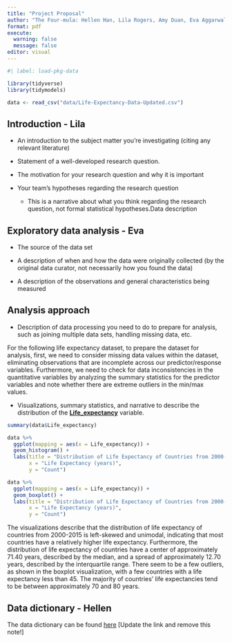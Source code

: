 ```yaml
---
title: "Project Proposal"
author: "The Four-mula: Hellen Han, Lila Rogers, Amy Duan, Eva Aggarwal"
format: pdf
execute: 
  warning: false
  message: false
editor: visual
---
```


```r
#| label: load-pkg-data

library(tidyverse)
library(tidymodels)

data <- read_csv("data/Life-Expectancy-Data-Updated.csv")
```

## Introduction - Lila

-   An introduction to the subject matter you’re investigating (citing any relevant literature)

-   Statement of a well-developed research question.

-   The motivation for your research question and why it is important

-   Your team’s hypotheses regarding the research question

    -   This is a narrative about what you think regarding the research question, not formal statistical hypotheses.Data description

## Exploratory data analysis - Eva

-   The source of the data set

-   A description of when and how the data were originally collected (by the original data curator, not necessarily how you found the data)

-   A description of the observations and general characteristics being measured

## Analysis approach 

-   Description of data processing you need to do to prepare for analysis, such as joining multiple data sets, handling missing data, etc.

For the following life expectancy dataset, to prepare the dataset for analysis, first, we need to consider missing data values within the dataset, eliminating observations that are incomplete across our predictor/response variables. Furthermore, we need to check for data inconsistencies in the quantitative variables by analyzing the summary statistics for the predictor variables and note whether there are extreme outliers in the min/max values. 

-   Visualizations, summary statistics, and narrative to describe the distribution of the [**Life_expectancy**]{.underline} variable.

```r
summary(data$Life_expectancy)
```

```r
data %>% 
  ggplot(mapping = aes(x = Life_expectancy)) + 
  geom_histogram() + 
  labs(title = "Distribution of Life Expectancy of Countries from 2000-2015", 
       x = "Life Expectancy (years)", 
       y = "Count")

data %>% 
  ggplot(mapping = aes(x = Life_expectancy)) + 
  geom_boxplot() + 
  labs(title = "Distribution of Life Expectancy of Countries from 2000-2015", 
       x = "Life Expectancy (years)", 
       y = "Count") 
```

The visualizations describe that the distribution of life expectancy of countries from 2000-2015 is left-skewed and unimodal, indicating that most countries have a relatively higher life expectancy. Furthermore, the distribution of life expectancy of countries have a center of approximately 71.40 years, described by the median, and a spread of approximately 12.70 years, described by the interquartile range. There seem to be a few outliers, as shown in the boxplot visualization, with a few countries with a life expectancy less than 45. The majority of countries' life expectancies tend to be between approximately 70 and 80 years. 


## Data dictionary - Hellen

The data dictionary can be found [here](ADD%20LINK!!!) \[Update the link and remove this note!\]
